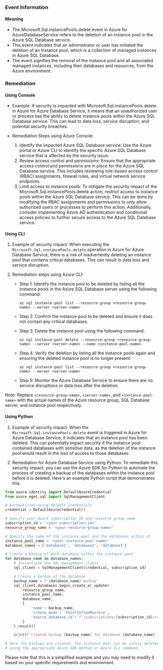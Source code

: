
### Event Information

#### Meaning

- The Microsoft.Sql.instancePools.delete event in Azure for AzureDatabaseService refers to the deletion of an instance pool in the Azure SQL Database service.
- This event indicates that an administrator or user has initiated the deletion of an instance pool, which is a collection of managed instances in Azure SQL Database.
- The event signifies the removal of the instance pool and all associated managed instances, including their databases and resources, from the Azure environment.

### Remediation

#### Using Console

- Example: If security is impacted with Microsoft.Sql.instancePools.delete in Azure for Azure Database Service, it means that an unauthorized user or process has the ability to delete instance pools within the Azure SQL Database service. This can lead to data loss, service disruption, and potential security breaches.

- Remediation Steps using Azure Console:
  1. Identify the impacted Azure SQL Database service: Use the Azure portal or Azure CLI to identify the specific Azure SQL Database service that is affected by the security issue.
  2. Review access control and permissions: Ensure that the appropriate access control and permissions are in place for the Azure SQL Database service. This includes reviewing role-based access control (RBAC) assignments, firewall rules, and virtual network service endpoints.
  3. Limit access to instance pools: To mitigate the security impact of the Microsoft.Sql.instancePools.delete action, restrict access to instance pools within the Azure SQL Database service. This can be done by modifying the RBAC assignments and permissions to only allow authorized users or processes to perform this action. Additionally, consider implementing Azure AD authentication and conditional access policies to further secure access to the Azure SQL Database service.

#### Using CLI

1. Example of security impact: When executing the `Microsoft.Sql.instancePools.delete` operation in Azure for Azure Database Service, there is a risk of inadvertently deleting an instance pool that contains critical databases. This can result in data loss and service disruption.

2. Remediation steps using Azure CLI:
   - Step 1: Identify the instance pool to be deleted by listing all the instance pools in the Azure SQL Database server using the following command:
     ```
     az sql instance-pool list --resource-group <resource-group-name> --server <server-name>
     ```

   - Step 2: Confirm the instance pool to be deleted and ensure it does not contain any critical databases.

   - Step 3: Delete the instance pool using the following command:
     ```
     az sql instance-pool delete --resource-group <resource-group-name> --server <server-name> --name <instance-pool-name>
     ```

   - Step 4: Verify the deletion by listing all the instance pools again and ensuring the deleted instance pool is no longer present:
     ```
     az sql instance-pool list --resource-group <resource-group-name> --server <server-name>
     ```

   - Step 5: Monitor the Azure Database Service to ensure there are no service disruptions or data loss after the deletion.

Note: Replace `<resource-group-name>`, `<server-name>`, and `<instance-pool-name>` with the actual names of the Azure resource group, SQL Database server, and instance pool respectively.

#### Using Python

1. Example of security impact: When the `Microsoft.Sql.instancePools.delete` event is triggered in Azure for Azure Database Service, it indicates that an instance pool has been deleted. This can potentially impact security if the instance pool contained databases with sensitive data, as the deletion of the instance pool would result in the loss of access to those databases.

2. Remediation for Azure Database Service using Python: To remediate this security impact, you can use the Azure SDK for Python to automate the process of creating a backup of the databases within the instance pool before it is deleted. Here's an example Python script that demonstrates this:

```python
from azure.identity import DefaultAzureCredential
from azure.mgmt.sql import SqlManagementClient

# Authenticate using default credentials
credential = DefaultAzureCredential()

# Specify your Azure subscription ID and resource group name
subscription_id = '<your-subscription-id>'
resource_group_name = '<your-resource-group-name>'

# Specify the name of the instance pool and the databases within it
instance_pool_name = '<your-instance-pool-name>'
database_names = ['database1', 'database2', 'database3']

# Create a backup of each database within the instance pool
for database_name in database_names:
    # Instantiate the SQL management client
    sql_client = SqlManagementClient(credential, subscription_id)

    # Create a backup of the database
    backup_name = f'{database_name}-backup'
    sql_client.databases.begin_create_or_update(
        resource_group_name,
        instance_pool_name,
        database_name,
        {
            'name': backup_name,
            'create_mode': 'PointInTimeRestore',
            'source_database_id': f'/subscriptions/{subscription_id}/resourceGroups/{resource_group_name}/providers/Microsoft.Sql/instancePools/{instance_pool_name}/databases/{database_name}'
        }
    ).result()

    print(f'Created backup {backup_name} for database {database_name}')

# Once the backups are created, the instance pool can be safely deleted
# using the appropriate Azure SDK method or Azure CLI command.
```

Please note that this is a simplified example and you may need to modify it based on your specific requirements and environment.

